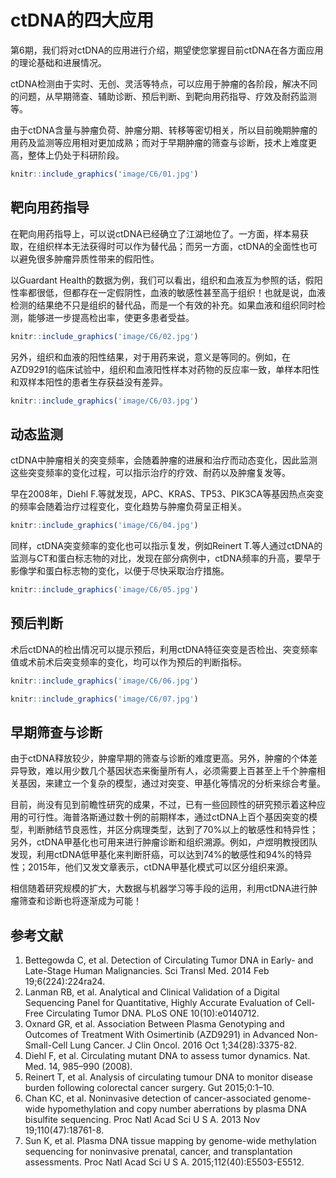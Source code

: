 # ctDNA的四大应用{#application-of-ctDNA}

第6期，我们将对ctDNA的应用进行介绍，期望使您掌握目前ctDNA在各方面应用的理论基础和进展情况。

ctDNA检测由于实时、无创、灵活等特点，可以应用于肿瘤的各阶段，解决不同的问题，从早期筛查、辅助诊断、预后判断、到靶向用药指导、疗效及耐药监测等。

由于ctDNA含量与肿瘤负荷、肿瘤分期、转移等密切相关，所以目前晚期肿瘤的用药及监测等应用相对更加成熟；而对于早期肿瘤的筛查与诊断，技术上难度更高，整体上仍处于科研阶段。

```r
knitr::include_graphics('image/C6/01.jpg')
```

## 靶向用药指导

在靶向用药指导上，可以说ctDNA已经确立了江湖地位了。一方面，样本易获取，在组织样本无法获得时可以作为替代品；而另一方面，ctDNA的全面性也可以避免很多肿瘤异质性带来的假阳性。

以Guardant Health的数据为例，我们可以看出，组织和血液互为参照的话，假阳性率都很低，但都存在一定假阴性，血液的敏感性甚至高于组织！也就是说，血液检测的结果绝不只是组织的替代品，而是一个有效的补充。如果血液和组织同时检测，能够进一步提高检出率，使更多患者受益。

```r
knitr::include_graphics('image/C6/02.jpg')
```

另外，组织和血液的阳性结果，对于用药来说，意义是等同的。例如，在AZD9291的临床试验中，组织和血液阳性样本对药物的反应率一致，单样本阳性和双样本阳性的患者生存获益没有差异。

```r
knitr::include_graphics('image/C6/03.jpg')
```

## 动态监测

ctDNA中肿瘤相关的突变频率，会随着肿瘤的进展和治疗而动态变化，因此监测这些突变频率的变化过程，可以指示治疗的疗效、耐药以及肿瘤复发等。

早在2008年，Diehl F.等就发现，APC、KRAS、TP53、PIK3CA等基因热点突变的频率会随着治疗过程变化，变化趋势与肿瘤负荷呈正相关。

```r
knitr::include_graphics('image/C6/04.jpg')
```

同样，ctDNA突变频率的变化也可以指示复发，例如Reinert T.等人通过ctDNA的监测与CT和蛋白标志物的对比，发现在部分病例中，ctDNA频率的升高，要早于影像学和蛋白标志物的变化，以便于尽快采取治疗措施。

```r
knitr::include_graphics('image/C6/05.jpg')
```

## 预后判断

术后ctDNA的检出情况可以提示预后，利用ctDNA特征突变是否检出、突变频率值或术前术后突变频率的变化，均可以作为预后的判断指标。

```r
knitr::include_graphics('image/C6/06.jpg')
```

```r
knitr::include_graphics('image/C6/07.jpg')
```

## 早期筛查与诊断

由于ctDNA释放较少，肿瘤早期的筛查与诊断的难度更高。另外，肿瘤的个体差异导致，难以用少数几个基因状态来衡量所有人，必须需要上百甚至上千个肿瘤相关基因，来建立一个复杂的模型，通过对突变、甲基化等情况的分析来综合考量。

目前，尚没有见到前瞻性研究的成果，不过，已有一些回顾性的研究预示着这种应用的可行性。海普洛斯通过数十例的前期样本，通过ctDNA上百个基因突变的模型，判断肺结节良恶性，并区分病理类型，达到了70%以上的敏感性和特异性；另外，ctDNA甲基化也可用来进行肿瘤诊断和组织溯源。例如，卢煜明教授团队发现，利用ctDNA低甲基化来判断肝癌，可以达到74%的敏感性和94%的特异性；2015年，他们又发文章表示，ctDNA甲基化模式可以区分组织来源。

相信随着研究规模的扩大，大数据与机器学习等手段的运用，利用ctDNA进行肿瘤筛查和诊断也将逐渐成为可能！

## 参考文献{#ref .unnumbered}

1. Bettegowda C, et al. Detection of Circulating Tumor DNA in Early- and Late-Stage Human Malignancies. Sci Transl Med. 2014 Feb 19;6(224):224ra24.
2. Lanman RB, et al. Analytical and Clinical Validation of a Digital Sequencing Panel for Quantitative, Highly Accurate Evaluation of Cell-Free Circulating Tumor DNA. PLoS ONE 10(10):e0140712.
3. Oxnard GR, et al. Association Between Plasma Genotyping and Outcomes of Treatment With Osimertinib (AZD9291) in Advanced Non-Small-Cell Lung Cancer. J Clin Oncol. 2016 Oct 1;34(28):3375-82.
4. Diehl F, et al. Circulating mutant DNA to assess tumor dynamics. Nat. Med. 14, 985–990 (2008).
5. Reinert T, et al. Analysis of circulating tumour DNA to monitor disease burden following colorectal cancer surgery. Gut 2015;0:1–10.
6. Chan KC, et al. Noninvasive detection of cancer-associated genome-wide hypomethylation and copy number aberrations by plasma DNA bisulfite sequencing. Proc Natl Acad Sci U S A. 2013 Nov 19;110(47):18761-8.
7. Sun K, et al. Plasma DNA tissue mapping by genome-wide methylation sequencing for noninvasive prenatal, cancer, and transplantation assessments. Proc Natl Acad Sci U S A.  2015;112(40):E5503-E5512.
